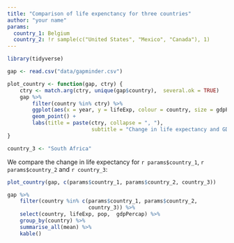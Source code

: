 ```yaml
---
title: "Comparison of life expenctancy for three countries"
author: "your name"
params:
  country_1: Belgium
  country_2: !r sample(c("United States", "Mexico", "Canada"), 1)
---
```



```r
library(tidyverse)

gap <- read.csv("data/gapminder.csv")

plot_country <- function(gap, ctry) {
    ctry <- match.arg(ctry, unique(gap$country),  several.ok = TRUE)
    gap %>%
        filter(country %in% ctry) %>%
        ggplot(aes(x = year, y = lifeExp, colour = country, size = gdpPercap)) +
        geom_point() +
        labs(title = paste(ctry, collapse = ", "),
                           subtitle = "Change in life expectancy and GDP per capita")
}

country_3 <- "South Africa"


```

We compare the change in life expectancy for `r params$country_1`, `r params$country_2` and `r country_3`:

```r
plot_country(gap, c(params$country_1, params$country_2, country_3))
```


```r
gap %>%
    filter(country %in% c(params$country_1, params$country_2,
                          country_3)) %>%
    select(country, lifeExp, pop,  gdpPercap) %>%
    group_by(country) %>%
    summarise_all(mean) %>%
    kable()
```
